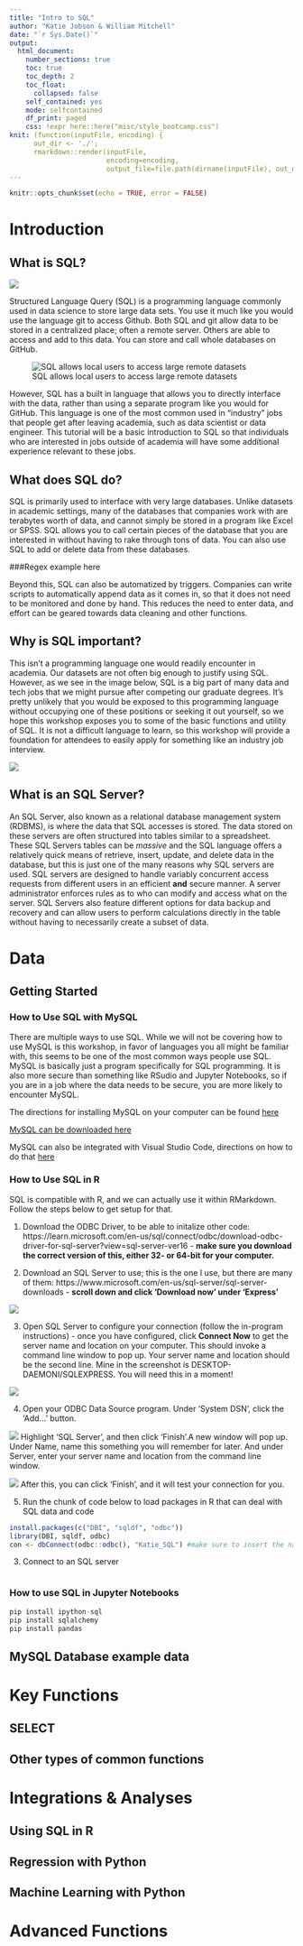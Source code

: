 ```yaml
---
title: "Intro to SQL"
author: "Katie Jobson & William Mitchell"
date: "`r Sys.Date()`"
output: 
  html_document: 
    number_sections: true
    toc: true
    toc_depth: 2
    toc_float:
      collapsed: false
    self_contained: yes
    mode: selfcontained
    df_print: paged
    css: !expr here::here("misc/style_bootcamp.css")
knit: (function(inputFile, encoding) { 
      out_dir <- './';
      rmarkdown::render(inputFile,
                        encoding=encoding, 
                        output_file=file.path(dirname(inputFile), out_dir, 'index.html')) })
---
```


```r
knitr::opts_chunk$set(echo = TRUE, error = FALSE)
```

# Introduction

## What is SQL?

![](images/logo.png)

Structured Language Query (SQL) is a programming language commonly used in data science to store large data sets. You use it much like you would use the language git to access Github. Both SQL and git allow data to be stored in a centralized place; often a remote server. Others are able to access and add to this data. You can store and call whole databases on GitHub. 

![SQL allows local users to access large remote datasets](images/demonstrate.jpg)

However, SQL has a built in language that allows you to directly interface with the data, rather than using a separate program like you would for GitHub. This language is one of the most common used in "industry" jobs that people get after leaving academia, such as data scientist or data engineer. This tutorial will be a basic introduction to SQL so that individuals who are interested in jobs outside of academia will have some additional experience relevant to these jobs. 

## What does SQL do?

SQL is primarily used to interface with very large databases. Unlike datasets in academic settings, many of the databases that companies work with are terabytes worth of data, and cannot simply be stored in a program like Excel or SPSS. SQL allows you to call certain pieces of the database that you are interested in without having to rake through tons of data. You can also use SQL to add or delete data from these databases.

###Regex example here

Beyond this, SQL can also be automatized by triggers. Companies can write scripts to automatically append data as it comes in, so that it does not need to be monitored and done by hand. This reduces the need to enter data, and effort can be geared towards data cleaning and other functions.

## Why is SQL important?

This isn't a programming language one would readily encounter in academia. Our datasets are not often big enough to justify using SQL. However, as we see in the image below, SQL is a big part of many data and tech jobs that we might pursue after competing our graduate degrees. It's pretty unlikely that you would be exposed to this programming language without occupying one of these positions or seeking it out yourself, so we hope this workshop exposes you to some of the basic functions and utility of SQL. It is not a difficult language to learn, so this workshop will provide a foundation for attendees to easily apply for something like an industry job interview.

![](images/sql_intro.png)


## What is an SQL Server?

An SQL Server, also known as a relational database management system (RDBMS), is where the data that SQL accesses is stored. The data stored on these servers are often structured into tables similar to a spreadsheet. These SQL Servers tables can be *massive* and the SQL language offers a relatively quick means of retrieve, insert, update, and delete data in the database, but this is just one of the many reasons why SQL servers are used. SQL servers are designed to handle variably concurrent access requests from different users in an efficient **and** secure manner. A server administrator enforces rules as to who can modify and access what on the server. SQL Servers also feature different options for data backup and recovery and can allow users to perform calculations directly in the table without having to necessarily create a subset of data. 

# Data

## Getting Started

### How to Use SQL with MySQL

There are multiple ways to use SQL. While we will not be covering how to use MySQL is this workshop, in favor of languages you all might be familiar with, this seems to be one of the most common ways people use SQL. MySQL is basically just a program specifically for SQL programming. It is also more secure than something like RSudio and Jupyter Notebooks, so if you are in a job where the data needs to be secure, you are more likely to encounter MySQL. 

The directions for installing MySQL on your computer can be found [here](https://dev.mysql.com/doc/mysql-getting-started/en/#mysql-getting-started-installing)

[MySQL can be downloaded here](https://dev.mysql.com/downloads/installer/)

MySQL can also be integrated with Visual Studio Code, directions on how to do that [here](https://dev.mysql.com/doc/mysql-shell-gui/en/mysql-shell-for-vscode-setup.html)

### How to Use SQL in R

SQL is compatible with R, and we can actually use it within RMarkdown. Follow the steps below to get setup for that.

1. Download the ODBC Driver, to be able to initalize other code: https://learn.microsoft.com/en-us/sql/connect/odbc/download-odbc-driver-for-sql-server?view=sql-server-ver16 - **make sure you download the correct version of this, either 32- or 64-bit for your computer.**

2. Download an SQL Server to use; this is the one I use, but there are many of them: https://www.microsoft.com/en-us/sql-server/sql-server-downloads - **scroll down and click 'Download now' under 'Express'**

![](images/sql_server_2022.png)

3. Open SQL Server to configure your connection (follow the in-program instructions) - once you have configured, click **Connect Now** to get the server name and location on your computer. This should invoke a command line window to pop up. Your server name and location should be the second line. Mine in the screenshot is DESKTOP-DAEMONI\/SQLEXPRESS. You will need this in a moment! 

![](images/sqllcmd.png)

4. Open your ODBC Data Source program. Under 'System DSN', click the 'Add...' button. 

![](images/odbc_datasource_add.png)
Highlight 'SQL Server', and then click 'Finish'.A new window will pop up. Under Name, name this something you will remember for later. And under Server, enter your server name and location from the command line window.

![](images/newdatasource.png)
After this, you can click 'Finish', and it will test your connection for you. 

5. Run the chunk of code below to load packages in R that can deal with SQL data and code

```r
install.packages(c("DBI", "sqldf", "odbc"))
library(DBI, sqldf, odbc)
con <- dbConnect(odbc::odbc(), "Katie_SQL") #make sure to insert the name you just input for your server name here
```
3. Connect to an SQL server
```r

```

### How to use SQL in Jupyter Notebooks
```python
pip install ipython-sql
pip install sqlalchemy
pip install pandas
```

## MySQL Database example data

# Key Functions


## SELECT


## 

## Other types of common functions



# Integrations & Analyses

## Using SQL in R

## Regression with Python

## Machine Learning with Python

# Advanced Functions

